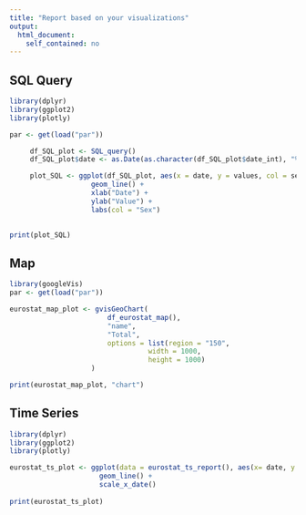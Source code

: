 ---
title: "Report based on your visualizations"
output: 
  html_document:
    self_contained: no
---

## SQL Query

```{r echo=FALSE, message=FALSE, warning=FALSE, , results='asis', fig.height=6, fig.width=10}
library(dplyr)
library(ggplot2)
library(plotly)

par <- get(load("par"))

     df_SQL_plot <- SQL_query()
     df_SQL_plot$date <- as.Date(as.character(df_SQL_plot$date_int), "%Y%m%d")

     plot_SQL <- ggplot(df_SQL_plot, aes(x = date, y = values, col = sex)) +
                    geom_line() +
                    xlab("Date") +
                    ylab("Value") +
                    labs(col = "Sex")
    

print(plot_SQL)
```


## Map 

```{r echo=FALSE, message=FALSE, warning=FALSE, , results='asis'}
library(googleVis)
par <- get(load("par"))

eurostat_map_plot <- gvisGeoChart(
                        df_eurostat_map(), 
                        "name", 
                        "Total",
                        options = list(region = "150", 
                                  width = 1000, 
                                  height = 1000)
                    )

print(eurostat_map_plot, "chart")
```

## Time Series 

```{r echo=FALSE, message=FALSE, warning=FALSE, , results='asis', fig.height=6, fig.width=10}
library(dplyr)
library(ggplot2)
library(plotly)

eurostat_ts_plot <- ggplot(data = eurostat_ts_report(), aes(x= date, y = values)) + 
                      geom_line() +
                      scale_x_date()
  
print(eurostat_ts_plot)
```
